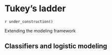 # Tukey's ladder

`r under_construction()`

Extending the modeling framework


## Classifiers and logistic modeling

